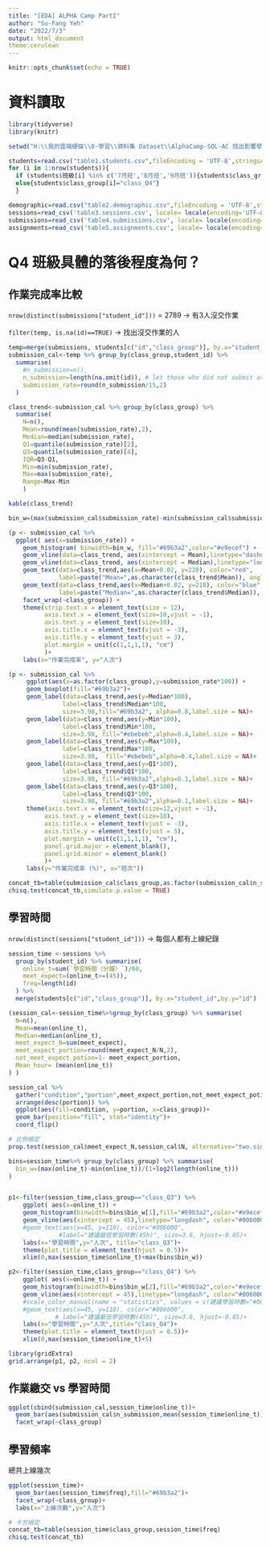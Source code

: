```yaml
---
title: "[EDA] ALPHA Camp PartI"
author: "Su-Fang Yeh"
date: "2022/7/3"
output: html_document
theme:cerulean
---
```


```r
knitr::opts_chunk$set(echo = TRUE)
```

# 資料讀取

```r
library(tidyverse)
library(knitr)

setwd("H:\\我的雲端硬碟\\0-學習\\資料集 Dataset\\AlphaCamp-SQL-AC 找出影響學習投入的原因")

students=read.csv("table1.students.csv",fileEncoding = 'UTF-8',stringsAsFactors = T)
for (i in 1:nrow(students)){
  if (students$班級[i] %in% c('7月班','8月班','9月班')){students$class_group[i]="class_Q3"}
  else{students$class_group[i]="class_Q4"}
  }

demographic=read.csv("table2.demographic.csv",fileEncoding = 'UTF-8',stringsAsFactors = T)
sessions=read_csv('table3.sessions.csv', locale= locale(encoding='UTF-8'))
submissions=read_csv('table4.submissions.csv', locale= locale(encoding='UTF-8'))
assignments=read_csv('table5.assignments.csv', locale= locale(encoding='UTF-8'))
```

# Q4 班級具體的落後程度為何？

## 作業完成率比較

`nrow(distinct(submissions["student_id"]))` = 2789 -> 有3人沒交作業

`filter(temp, is.na(id)==TRUE)` -> 找出沒交作業的人

```r
temp=merge(submissions, students[c("id","class_group")], by.x="student_id",by.y="id", all.y=TRUE)
submission_cal<-temp %>% group_by(class_group,student_id) %>%
  summarise(
    #n_submission=n(),
    n_submission=length(na.omit(id)), # let those who did not submit as 0
    submission_rate=round(n_submission/15,2)
  )

class_trend<-submission_cal %>% group_by(class_group) %>%
  summarise(
    N=n(),
    Mean=round(mean(submission_rate),2),
    Median=median(submission_rate),
    Q1=quantile(submission_rate)[2],
    Q3=quantile(submission_rate)[4],
    IQR=Q3-Q1,
    Min=min(submission_rate),
    Max=max(submission_rate),
    Range=Max-Min
    )

kable(class_trend)

```
```r
bin_w=(max(submission_cal$submission_rate)-min(submission_cal$submission_rate))/(1+log2(length(submission_cal$submission_rate)))

(p <- submission_cal %>%
  ggplot( aes(x=submission_rate)) +
    geom_histogram( binwidth=bin_w, fill="#69b3a2",color="#e9ecef") +
    geom_vline(data=class_trend, aes(xintercept = Mean),linetype="dashed", color="red")+
    geom_vline(data=class_trend, aes(xintercept = Median),linetype="longdash",color="blue")+
    geom_text(data=class_trend,aes(x=Mean+0.02, y=220), color="red",
              label=paste("Mean=",as.character(class_trend$Mean)), angle=270, size=3.98)+
    geom_text(data=class_trend,aes(x=Median+0.02, y=218), color="blue",
              label=paste("Median=",as.character(class_trend$Median)), angle=270, size=3.98)+
    facet_wrap(~class_group)) +
    theme(strip.text.x = element_text(size = 12),
          axis.text.x = element_text(size=10,vjust = -1),
          axis.text.y = element_text(size=10),
          axis.title.x = element_text(vjust = -3),
          axis.title.y = element_text(vjust = 3),
          plot.margin = unit(c(1,1,1,1), "cm")
          )+
    labs(x="作業完成率", y="人次")

```
```r
(p <- submission_cal %>%
     ggplot(aes(x=as.factor(class_group),y=submission_rate*100)) +
     geom_boxplot(fill="#69b3a2")+
     geom_label(data=class_trend,aes(y=Median*100),
               label=class_trend$Median*100,
               size=3.98,fill="#69b3a2", alpha=0.8,label.size = NA)+
     geom_label(data=class_trend,aes(y=Min*100),
               label=class_trend$Min*100,
               size=3.98, fill="#ebebeb",alpha=0.4,label.size = NA)+
     geom_label(data=class_trend,aes(y=Max*100),
               label=class_trend$Max*100,
               size=3.98,  fill="#ebebeb",alpha=0.4,label.size = NA)+
     geom_label(data=class_trend,aes(y=Q1*100),
               label=class_trend$Q1*100,
               size=3.98, fill="#69b3a2",alpha=0.1,label.size = NA)+
     geom_label(data=class_trend,aes(y=Q3*100),
               label=class_trend$Q3*100,
               size=3.98, fill="#69b3a2",alpha=0.1,label.size = NA)+
     theme(axis.text.x = element_text(size=12,vjust = -1),
          axis.text.y = element_text(size=10),
          axis.title.x = element_text(vjust = -3),
          axis.title.y = element_text(vjust = 5),
          plot.margin = unit(c(1,1,1,1), "cm"),
          panel.grid.major = element_blank(),
          panel.grid.minor = element_blank()
          )+
     labs(y="作業完成率 (%)", x="班次"))
```

```r
concat_tb=table(submission_cal$class_group,as.factor(submission_cal$n_submission))
chisq.test(concat_tb,simulate.p.value = TRUE) 

```

## 學習時間

`nrow(distinct(sessions["student_id"]))` -> 每個人都有上線紀錄

```r
session_time <-sessions %>% 
  group_by(student_id) %>% summarise(
    online_t=sum(`學習時間（分鐘）`)/60,
    meet_expect=(online_t>=(45)),
    freq=length(id)
  ) %>% 
  merge(students[c("id","class_group")], by.x="student_id",by.y="id")

(session_cal<-session_time%>%group_by(class_group) %>% summarise(
  N=n(),
  Mean=mean(online_t),
  Median=median(online_t),
  meet_expect_N=sum(meet_expect),
  meet_expect_portion=round(meet_expect_N/N,2),
  not_meet_expect_potion=1- meet_expect_portion,
  Mean_hour= (mean(online_t))
) )

```


```r
session_cal %>% 
  gather("condition","portion",meet_expect_portion,not_meet_expect_potion)%>%
  arrange(desc(portion)) %>%
  ggplot(aes(fill=condition, y=portion, x=class_group))+
  geom_bar(position="fill", stat="identity")+ 
  coord_flip()

```

```r
# 比例檢定
prop.test(session_cal$meet_expect_N,session_cal$N, alternative="two.sided") 


```


```r
bins=session_time%>% group_by(class_group) %>% summarise(
  bin_w=(max(online_t)-min(online_t))/(1+log2(length(online_t)))
)


p1<-filter(session_time,class_group=="class_Q3") %>% 
    ggplot( aes(x=online_t)) +
    geom_histogram(binwidth=bins$bin_w[1],fill="#69b3a2",color="#e9ecef")+
    geom_vline(aes(xintercept = 45),linetype="longdash", color="#006000")+
    #geom_text(aes(x=45, y=110), color="#006000",
              #label="建議最低學習時數(45h)", size=3.6, hjust=-0.05)+
    labs(x="學習時間",y="人次", title="class_Q3")+
    theme(plot.title = element_text(hjust = 0.5))+
    xlim(0,max(session_time$online_t)+max(bins$bin_w))

p2<-filter(session_time,class_group=="class_Q4") %>% 
    ggplot( aes(x=online_t)) +
    geom_histogram(binwidth=bins$bin_w[2],fill="#69b3a2",color="#e9ecef")+
    geom_vline(aes(xintercept = 45),linetype="longdash", color="#006000")+
    #scale_color_manual(name = "statistics", values = c(建議學習時數="#006000"))+
    #geom_text(aes(x=45, y=110), color="#006000",
             # label="建議最低學習時數(45h)", size=3.6, hjust=-0.05)+
    labs(x="學習時間",y="人次",title="class_Q4")+
    theme(plot.title = element_text(hjust = 0.5))+
    xlim(0,max(session_time$online_t)+5)

library(gridExtra)
grid.arrange(p1, p2, ncol = 2)

```

## 作業繳交 vs 學習時間

```r

ggplot(cbind(submission_cal,session_time$online_t))+
  geom_bar(aes(submission_cal$n_submission,mean(session_time$online_t)),stat = "identity")+
  facet_wrap(~class_group)

```

## 學習頻率

總共上線幾次

```r

ggplot(session_time)+
  geom_bar(aes(session_time$freq),fill="#69b3a2")+
  facet_wrap(~class_group)+
  labs(x="上線次數",y="人次")

```
```r
# 卡方檢定
concat_tb=table(session_time$class_group,session_time$freq)
chisq.test(concat_tb) 
```
